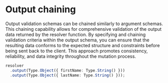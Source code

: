 # Output chaining

Output validation schemas can be chained similarly to argument schemas. This chaining capability allows for comprehensive validation of the output data returned by the resolver function. By specifying and chaining validation criteria within the output schema, you can ensure that the resulting data conforms to the expected structure and constraints before being sent back to the client. This approach promotes consistency, reliability, and data integrity throughout the mutation process.

```ts copy
resolver
  .output(Type.Object({ firstName: Type.String() }))
  .output(Type.Object({ lastName: Type.String() }));
```
